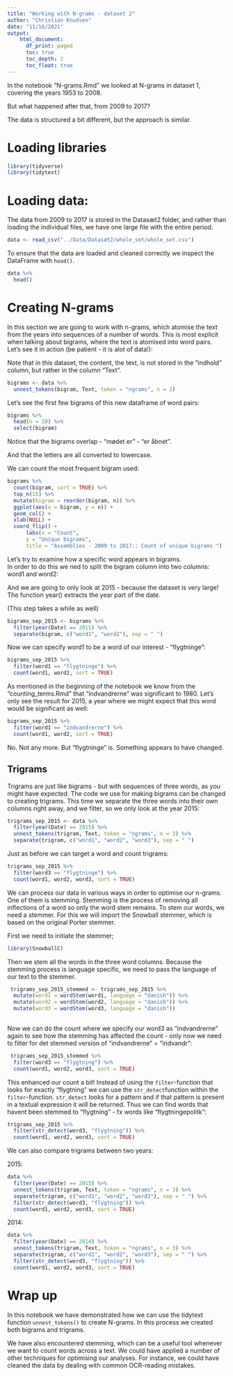 ```yaml
---
title: "Working with N-grams - dataset 2"
author: "Christian Knudsen"
date: "11/16/2021"
output: 
    html_document:
      df_print: paged
      toc: true
      toc_depth: 2
      toc_float: true
---
```

In the notebook "N-grams.Rmd" we looked at N-grams in dataset 1, covering the
years 1953 to 2008. 

But what happened after that, from 2009 to 2017?

The data is structured a bit different, but the approach is similar.

# Loading libraries
```r
library(tidyverse)
library(tidytext)
```

# Loading data: 

The data from 2009 to 2017 is stored in the Datasæt2 folder, and rather than loading
the individual files, we have one large file with the entire period. 


```r
data <- read_csv("../Data/Datasæt2/whole_set/whole_set.csv")
```

To ensure that the data are loaded and cleaned correctly we inspect the DataFrame with `head()`.

```r
data %>% 
  head()
```



# Creating N-grams
In this section we are going to work with n-grams, which atomise the text from the years into sequences of a number of words. This is most explicit when talking about bigrams, where the text is atomised into word pairs. Let’s see it in action (be patient - it is alot of data!):

Note that in this dataset, the content, the text, is not stored in the "indhold" 
column, but rather in the column "Text".

```r
bigrams <- data %>%
  unnest_tokens(bigram, Text, token = "ngrams", n = 2) 
```

Let's see the first few bigrams of this new dataframe of word pairs:

```r
bigrams %>%
  head(n = 10) %>% 
  select(bigram) 
```
Notice that the bigrams overlap - “mødet er” - “er åbnet”.

And that the letters are all converted to lowercase.

We can count the most frequent bigram used:
```r
bigrams %>% 
  count(bigram, sort = TRUE) %>%
  top_n(15) %>%
  mutate(bigram = reorder(bigram, n)) %>%
  ggplot(aes(x = bigram, y = n)) +
  geom_col() +
  xlab(NULL) +
  coord_flip() +
      labs(x = "Count",
      y = "Unique bigrams",
      title = "Assemblies - 2009 to 2017:: Count of unique bigrams ")
```

Let's try to examine how a specific word appears in bigrams.  
In order to do this we ned to split the bigram column into two columns: word1 and word2:

And we are going to only look at 2015 - because the dataset is very large! The
function year() extracts the year part of the date.

(This step takes a while as well)

```r
bigrams_sep_2015 <- bigrams %>% 
  filter(year(Date) == 2015) %>% 
  separate(bigram, c("word1", "word2"), sep = " ")
```

Now we can specify word1 to be a word of our interest - "flygtninge":
```r
bigrams_sep_2015 %>% 
  filter(word1 == "flygtninge") %>% 
  count(word1, word2, sort = TRUE)
```

As mentioned in the beginning of the notebook we know from the "counting_terms.Rmd" 
that "indvandrerne" was significant to 1980. Let's only see the result for 2015, 
a year where we might expect that this word would be significant as well:

```r
bigrams_sep_2015 %>% 
  filter(word1 == "indvandrerne") %>% 
  count(word1, word2, sort = TRUE)
```

No. Not any more. But "flygtninge" is. Something appears to have changed.

## Trigrams

Trigrams are just like bigrams - but with sequences of three words, as you might have expected. The code we use for making bigrams can be changed to creating trigrams. This time we separate the three words into their own columns right away, and we filter, so we only look at the year 2015:

```r
trigrams_sep_2015 <- data %>% 
  filter(year(Date) == 2015) %>% 
  unnest_tokens(trigram, Text, token = "ngrams", n = 3) %>% 
  separate(trigram, c("word1", "word2", "word3"), sep = " ")
```

Just as before we can target a word and count trigrams:

```r
trigrams_sep_2015 %>% 
  filter(word3 == "flygtninge") %>% 
  count(word1, word2, word3, sort = TRUE)
```
We can process our data in various ways in order to optimise our n-grams. One of them is stemming.
Stemming is the process of removing all inflections of a word so only the word stem remains.
To stem our words, we need a stemmer. For this we will import the Snowball stemmer, which is based on the original Porter stemmer.

First we need to initiate the stemmer; 

```r
library(SnowballC)
```

Then we stem all the words in the three word columns. Because the stemming process is language specific, we need to pass the language of our text to the stemmer.
```r
 trigrams_sep_2015_stemmed <- trigrams_sep_2015 %>% 
  mutate(word1 = wordStem(word1, language = "danish")) %>% 
  mutate(word2 = wordStem(word2, language = "danish")) %>% 
  mutate(word3 = wordStem(word3, language = "danish"))
  
```

Now we can do the count where we specify our word3 as "indvandrerne" again to see how the stemming has affected the count - only now we need to filter for det stemmed version of "indvandrerne" = "indvandr":

```r
 trigrams_sep_2015_stemmed %>% 
  filter(word3 == "flygtning") %>% 
  count(word1, word2, word3, sort = TRUE)
```
This enhanced our count a bit! Instead of using the `filter`-function that looks for exactly "flygtning" we can use the `str_detect`function within the `filter`-function. `str_detect` looks for a pattern and if that pattern is present in a textual expression it will be returned. Thus we can find words that havent been stemmed to "flygtning" - fx words like "flygtningepolitk":

```r
trigrams_sep_2015 %>% 
  filter(str_detect(word3, "flygtning")) %>% 
  count(word1, word2, word3, sort = TRUE)
```


We can also compare trigrams between two years:

2015:
```r
data %>% 
  filter(year(Date) == 2015) %>% 
  unnest_tokens(trigram, Text, token = "ngrams", n = 3) %>% 
  separate(trigram, c("word1", "word2", "word3"), sep = " ") %>% 
  filter(str_detect(word3, "flygtning")) %>% 
  count(word1, word2, word3, sort = TRUE)
```

2014:
```r
data %>% 
  filter(year(Date) == 2014) %>% 
  unnest_tokens(trigram, Text, token = "ngrams", n = 3) %>% 
  separate(trigram, c("word1", "word2", "word3"), sep = " ") %>% 
  filter(str_detect(word3, "flygtning")) %>% 
  count(word1, word2, word3, sort = TRUE)
```


# Wrap up
In this notebook we have demonstrated how we can use the tidytext function `unnest_tokens()` to create N-grams. In this process we created both bigrams and trigrams.

We have also encountered stemming, which can be a useful tool whenever we want to count words across a text. We could have applied a number of other techniques for optimising our analyses. For instance, we could have cleaned the data by dealing with common OCR-reading mistakes.